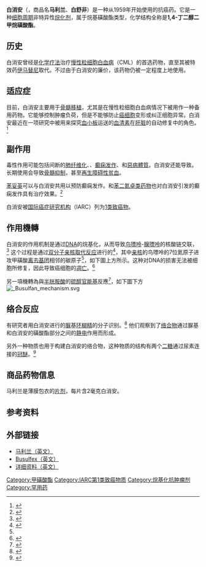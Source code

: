 {{medical}}
{{Drugbox
| Verifiedfields = changed
| verifiedrevid = 459986767
| IUPAC_name = butane-1,4-diyl dimethanesulfonate
| image = Busulfan.svg
| image2 = Busulfan3d.png
| width2 = 250

<!--Clinical data-->
| tradename = Myleran
| Drugs.com = {{drugs.com|monograph|busulfan}}
| MedlinePlus = a682248
| licence_EU = Busilvex
| licence_US = Busulfan
| pregnancy_AU =  
| pregnancy_US = D
| pregnancy_category =  
| legal_status = Rx-only
| routes_of_administration = 口服、注射

<!--Pharmacokinetic data-->
| bioavailability = 80%（口服）
| protein_bound = 32.4%
| metabolism = [[肝脏|肝代谢]]
| elimination_half-life = 2.5 hours
| excretion = ?

<!--Identifiers-->
| CASNo_Ref = {{cascite|correct|CAS}}
| CAS_number_Ref = {{cascite|correct|??}}
| CAS_number = 55-98-1
| ATC_prefix = L01
| ATC_suffix = AB01
| PubChem = 2478
| DrugBank_Ref = {{drugbankcite|changed|drugbank}}
| DrugBank = APRD00664
| ChemSpiderID_Ref = {{chemspidercite|correct|chemspider}}
| ChemSpiderID = 2384
| UNII_Ref = {{fdacite|correct|FDA}}
| UNII = G1LN9045DK
| KEGG_Ref = {{keggcite|correct|kegg}}
| KEGG = D00248
| ChEBI_Ref = {{ebicite|correct|EBI}}
| ChEBI = 28901
| ChEMBL_Ref = {{ebicite|correct|EBI}}
| ChEMBL = 820

<!--Chemical data-->
| C=6 | H=14 | O=6 | S=2 
| molecular_weight = 246.304 g/mol
| smiles = O=S(=O)(OCCCCOS(=O)(=O)C)C
| InChI = 1/C6H14O6S2/c1-13(7,8)11-5-3-4-6-12-14(2,9)10/h3-6H2,1-2H3
| InChIKey = COVZYZSDYWQREU-UHFFFAOYAO
| StdInChI_Ref = {{stdinchicite|correct|chemspider}}
| StdInChI = 1S/C6H14O6S2/c1-13(7,8)11-5-3-4-6-12-14(2,9)10/h3-6H2,1-2H3
| StdInChIKey_Ref = {{stdinchicite|correct|chemspider}}
| StdInChIKey = COVZYZSDYWQREU-UHFFFAOYSA-N
| synonyms = 1,4-butanediol dimethanesulfonate
}}

'''白消安'''（{{lang-en|'''Busulfan'''}}，商品名'''马利兰'''、'''白舒非'''）是一种从1959年开始使用的抗癌药。它是一种[[细胞周期|细胞周期]]非特异性[[烷化剂|烷化剂]]，属于烷基磺酸酯类型，化学结构全称是'''1,4-丁二醇二甲烷磺酸酯'''。

==历史==
白消安曾经是[[化学疗法|化学疗法]]治疗[[慢性粒细胞白血病|慢性粒细胞白血病]]（CML）的首选药物，直至其被特效药[[伊马替尼|伊马替尼]]取代。不过由于白消安的廉价，该药物仍被一定程度上地使用。

==适应症==
目前，白消安主要用于[[骨髓移植|骨髓移植]]，尤其是在慢性粒细胞白血病情况下被用作一种备用药物。它能够控制肿瘤负荷，但是不能够防止[[癌细胞|癌细胞]]变形或纠正细胞异常。白消安最近在一项研究中被用来探究[[血小板|血小板]]运送的[[血清素|血清素]]在[[肝脏|肝脏]]的自动修复中的角色。<ref>{{cite journal | author = Lesurtel M, Graf R, Aleil B, Walther D, Tian Y, Jochum W, Gachet C, Bader M, Clavien P | title = Platelet-derived serotonin mediates liver regeneration | journal = Science | volume = 312 | issue = 5770 | pages = 104–7 | year = 2006 | pmid = 16601191 | doi = 10.1126/science.1123842}}</ref>

==副作用==
毒性作用可能包括间断的[[肺纤维化|肺纤维化]]、{{link-en|色素沉着|Hyperpigmentation}}、[[癫痫发作|癫痫发作]]、{{link-en|肝静脉阻塞症|Hepatic veno-occlusive disease}}和[[惡病體質|惡病體質]]。白消安还能导致{{link-en|血小板减少|Thrombocytopenia}}。长期使用会导致[[骨髓抑制|骨髓抑制]]，甚至[[再生障碍性贫血|再生障碍性贫血]]。

[[苯妥英|苯妥英]]可以与白消安共用以预防癫痫发作。{{link-en|左乙拉西坦|Levetiracetam}}和[[苯二氮卓类药物|苯二氮卓类药物]]也对白消安引发的癫痫发作具有治疗效果。<ref name="Eberly-2008">{{Cite journal | last1 = Eberly | first1 = AL. | last2 = Anderson | first2 = GD. | last3 = Bubalo | first3 = JS. | last4 = McCune | first4 = JS. | title = Optimal prevention of seizures induced by high-dose busulfan. | url = https://archive.org/details/sim_pharmacotherapy_2008-12_28_12/page/1502 | journal = Pharmacotherapy | volume = 28 | issue = 12 | pages = 1502–10 | doi = 10.1592/phco.28.12.1502 | pmid = 19025431 |date=Dec 2008}}</ref>

白消安被[[国际癌症研究机构|国际癌症研究机构]]（IARC）列为[[1类致癌物|1类致癌物]]。

==作用機轉==

白消安的作用机制是通过[[DNA|DNA]]的烷基化，从而导致[[鸟嘌呤|鸟嘌呤]]-[[腺嘌呤|腺嘌呤]]的核酸链交联，<ref>{{cite journal |author=Iwamoto T, Hiraku Y, Oikawa S, Mizutani H, Kojima M, Kawanishi S |title=DNA intrastrand cross-link at the 5'-GA-3' sequence formed by busulfan and its role in the cytotoxic effect |journal=Cancer Sci. |volume=95 |issue=5 |pages=454–8 |pmid=15132775 |url=http://onlinelibrary.wiley.com/resolve/openurl?genre=article&sid=nlm:pubmed&issn=1347-9032&date=2004&volume=95&issue=5&spage=454 |doi=10.1111/j.1349-7006.2004.tb03231.x|date=May 2004}}</ref> 这个过程是通过[[双分子亲核取代反应|双分子亲核取代反应]]进行的<ref name=Foye>{{Cite book | author =Thomas L. Lemke, David A. Williams | title =Foye's Principles of Medicinal Chemistry | location = USA |chapter=Cancer and Chemotherapy| publisher = LWW| date = 2012 | pages = 1199-1226 | ISBN = 978-1609133450 | accessdate = 2017-05-29  | language = en }} </ref>，其中[[亲核体|亲核]]的鸟嘌呤的7位氮原子进攻甲磺酸[[离去基团|离去基团]]相邻的碳原子<ref name="Foye" />，如下圖上方所示。这种对DNA的损害无法被细胞所修复，因此导致癌细胞的[[细胞凋亡|凋亡]]。<ref>{{cite journal |author=Karstens A, Kramer I |title=Chemical and physical stability of diluted busulfan infusion solutions |journal=EJHP Science |volume=13 |pages=40–7 |year=2007 }}</ref>

另一項機轉為與[[半胱胺酸|半胱胺酸]]的[[硫醇|硫醇]][[官能基|官能基]]反應<ref name=MCAD>{{Cite book | author =Carmen Avendano, J. Carlos Menendez| title =Medicinal Chemistry of Anticancer Drug | location = USA |chapter=DNA alkylating agent| publisher = Elsevier Science | date = 2015 | pages = 197-237| ISBN = 978-0444626493 | accessdate = 2017-06-01  | language = en }} </ref>，如下圖下方[[File:_Busulfan_mechanism.svg|thumb]]

==络合反应==
有研究者用白消安进行的[[脲|脲]]基[[环糊精|环糊精]]的分子识别。<ref>{{cite journal | author = Menuel S, Joly JP, Courcot B, Elysee J, Ghermani NE, Marsura A | title = Synthesis and inclusion ability of a bis-beta-cyclodextrin pseudo-cryptand towards Busulfan anticancer agent | journal = Tetrahedron | volume = 63 | issue = 7 | pages = 1706–14 | year = 2007 |  doi = 10.1016/j.tet.2006.10.070}}</ref> 他们观察到了[[络合物|络合物]]通过脲基和白消安的磺酸酯部分之间的[[静电|静电]]作用而形成。

另外一种物质也用于构建白消安的络合物，这种物质的结构有两个[[二糖|二糖]]通过尿素连接的[[冠醚|冠醚]]。<ref>{{cite journal | author = Porwanski S, Florence DCB, Menuel S, Joly JP, Bulach V, Marsura A | title = Bis-beta-cyclodextrinyl- and bis-cellobiosyl-diazacrowns: synthesis and molecular complexation behaviors toward Busulfan anticancer agent and two basic aminoacids| journal = Tetrahedron | volume = 65 | issue = 31 | pages = 6196–6203| year = 2009 |  doi = 10.1016/j.tet.2009.05.057}}</ref>
==商品药物信息==
马利兰是薄膜包衣的[[片剂|片剂]]，每片含2毫克白消安。

==参考资料==
{{reflist}}

== 外部链接 ==
* [https://web.archive.org/web/20060409171749/http://us.gsk.com/products/assets/us_myleran.pdf 马利兰（英文）] 
* [https://web.archive.org/web/20070928230908/http://www.ivbusulfex.com/Busulfex_Marketing.Pi.8.06.pdf Busulfex（英文）] 
* [http://www.clinonc.com/content/drugdb/drug.cfm?DrugRef=552 详细资料（英文）] {{Wayback|url=http://www.clinonc.com/content/drugdb/drug.cfm?DrugRef=552 |date=20200330153031 }}

{{化疗药物}}

[[Category:甲磺酸酯|Category:甲磺酸酯]]
[[Category:IARC第1类致癌物质|Category:IARC第1类致癌物质]]
[[Category:烷基化抗肿瘤剂|Category:烷基化抗肿瘤剂]]
[[Category:罕用药|Category:罕用药]]